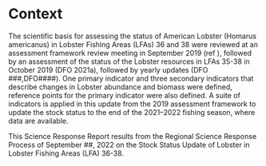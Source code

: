 # Context

The scientific basis for assessing the status of American Lobster (Homarus americanus) in Lobster Fishing Areas (LFAs) 36 and 38 were reviewed at an assessment framework review meeting in September 2019 (ref ), followed by an assessment of the status of the Lobster resources in LFAs 35-38 in October 2019 (DFO 2021a), followed by yearly updates (DFO ###,DFO####). One primary indicator and three secondary indicators that describe changes in Lobster abundance and biomass were defined, reference points for the primary indicator were also defined. A suite of indicators is applied in this update from the 2019 assessment framework to update the stock status to the end of the 2021–2022 fishing season, where data are available. 

This Science Response Report results from the Regional Science Response Process of September ##, 2022 on the Stock Status Update of Lobster in Lobster Fishing Areas (LFA) 36-38.

